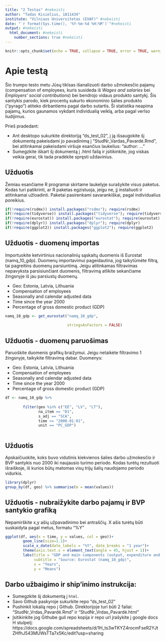 ---
title: "2 Testas" #nekeisti
author: "Tadas Kisielius, 1811434" 
institute: "Vilniaus Universitetas (EVAF)" #nekeisti 
date: "`r format(Sys.time(), '%Y-%m-%d %H:%M')`"#nekeisti
output: #nekeisti
  html_document: #nekeisti
    number_sections: true #nekeisti
---

```{r setup, include=FALSE}
knitr::opts_chunk$set(echo = TRUE, collapse = TRUE, error = TRUE, warning = FALSE, message = FALSE)
```

# Apie testą
Šio trumpo testo metu Jūsų tiklsas išanalizuoti darbo užmokesčio pajamų (compensation of employees, kuris susideda iš *Wages and salaries* bei *Employers' social contributions*) bei bendrojo vidaus produkto santykį. Šis santykis parodo, kiek procentų sukurto ekonominio šalies produkto ("pyrago") atiteko dirbantiems pagal darbo sutartis. Ši statistika neapima pajamų, kurios gaunamos vykdant individualią veiklą, arba pagal verlso liudijimus.

Prieš pradedant:

* Ant desktopo sukurkite direktoriją "ds_test_02", į ją išsaugokite šį dokumentą pakeisdami jo pavadinimą į "StudNr_Vardas_Pavardė.Rmd", bei atitinkamai pakeisdami viršuje esančius laukelius: "author: ..."
* Sumegzkite iškart šį dokumentą į .html failą ir įsitikinkite, jog viskas veikia gerai, tik tada pradėkite spręsti uždavinius.

## Užduotis
Žemiau esančiame R programai skirtame laukelyje surašykite visus paketus. Kodas turi patikrinti, ar R paketas egzistuoja, jeigu ne, jį instaliuoti ir atitinkamai užloadinti. Paketai pasirenkami savarankiškai, pagal individualius poreikius.

```{r}
if(!require(rsdmx)) install.packages("rsdmx"); require(rsdmx)
if(!require(tidyverse)) install.packages("tidyverse"); require(tidyverse)
if(!require(eurostat)) install.packages("eurostat"); require(eurostat)
if(!require(dplyr)) install.packages("dplyr"); require(dplyr)
if(!require(ggplot2)) install.packages("ggplot2"); require(ggplot2)
```


## Užduotis - duomenų importas
Importuokite ketvirtinius nacionalinių sąskaitų duomenis iš Eurostat (namq_10_gdp). Duomenų importavimui pageidautina, jog taikytūmėte filtrą, tai pagreitins duomenų parsiuntimą. Jeigu atitinkamas filtravimas nepavyksta parsisiunčiant duomenis, filtravimą atlikite sekančiame žingsnyje iš jau parsiustų duomenų.

* Geo: Estonia, Latvia, Lithuania
* Compensation of employees 
* Seasonally and calendar adjusted data
* Time since the year 2000
* Percentage of gross domestic product (GDP) 


```{r}
namq_10_gdp <- get_eurostat("namq_10_gdp",
                            
                            stringsAsFactors = FALSE)
```

## Užduotis - duomenų paruošimas
Paruoškite duomenis grafikų braižymui. Jeigu netaikėte filtravimo 1 žingsnyje, taikykite filtravimą dabar.
Duomenys:

* Geo: Estonia, Latvia, Lithuania
* Compensation of employees 
* Seasonally and calendar adjusted data
* Time since the year 2000
* Percentage of gross domestic product (GDP) 


```{r}
df <- namq_10_gdp %>%
        
        filter(geo %in% c("EE", "LV", "LT"),
               na_item == "D1",
               s_adj == "SCA",
               time >= "2000-01-01",
               unit == "PC_GDP")
               
```


## Užduotis
Apskaičiuokite, koks buvo vidutinis kiekvienos šalies darbo užmokesčio ir BVP santykis nuo 2000 iki naujausio turimo periodo. Kodas turėtų rezultuoti išraiškoje, iš kurios būtų matomas visų trijų šalių naudojamo periodo vidurkis.

```{r}
library(dplyr)
group_by(df, geo) %>% summarise(m = mean(values))

```

## Užduotis - nubraižykite darbo pajamų ir BVP santykio grafiką
Nepamirškite x,y ašių užpavadinimo bei antraščių. X ašis turėtų būti suskaidyta pagal metus, formatu "%Y"

```{r, fig.width=10}
ggplot(df, aes(x = time, y = values, col = geo))+
        geom_line(size=1.1)+
        scale_x_date(date_labels = "%Y", date_breaks = "1 year")+
        theme(axis.text.x = element_text(angle = 45, hjust = 1))+
        labs(title = "GDP and main components (output, expenditure and income",
             subtitle = "Source: Eurostat (namq_10_gdp)",
             x = "Years",
             y = "Means")
```

## Darbo užbaigimo ir ship'inimo instrukcija:
* Sumegzkite šį dokumentą į `html`. 
* Savo Github paskyroje sukurkite repo "ds_test_02"
* Pushinkit lokalią repo į Github. Direktorijoje turi būti 2 failai: "StudNr_Vrdas_Pavardė.Rmd" ir "StudNr_Vrdas_Pavardė.html"
* Įsitikinkite jog Githube guli repo kopija ir repo url įrašykite į google docs H stulpelį: https://docs.google.com/spreadsheets/d/1H_ts3wTKYZ4rocmFseR2YJtZHfhJ543MUWsTTa7x5Kc/edit?usp=sharing


